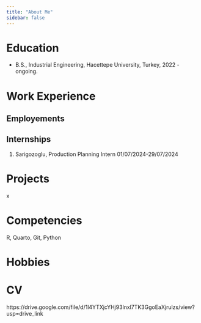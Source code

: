 ```yaml
---
title: "About Me"
sidebar: false 
---
```


# Education

-   B.S., Industrial Engineering, Hacettepe University, Turkey, 2022 - ongoing.

# Work Experience

## Employements

## Internships

1.   Sarigozoglu, Production Planning Intern 01/07/2024-29/07/2024



# Projects
x


# Competencies

R, Quarto, Git, Python

# Hobbies
# CV
 https://drive.google.com/file/d/1l4YTXjcYHj93lnxl7TK3GgoEaXjrulzs/view?usp=drive_link


